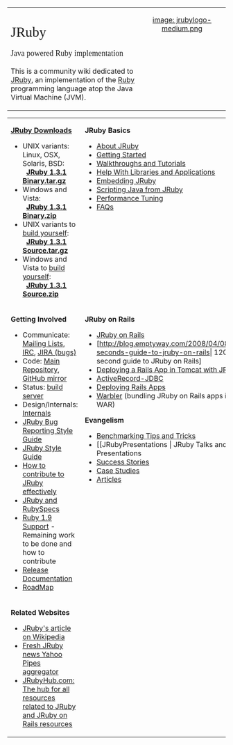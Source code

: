 <table width="100%" cellpadding="10">
<tr valign="top">
<td width="60%"><br/>
<span style="font-family:Georgia, Thorndale, Times, serif;font-size:xx-large">JRuby</span><br/><br/>
<span style="font-family:Georgia, Thorndale, Times, serif;font-size:large">Java powered Ruby implementation</span><br/><br/>
This is a community wiki dedicated to [http://jruby.org JRuby], an implementation of the [http://www.ruby-lang.org/en Ruby] programming language atop the Java Virtual Machine (JVM).
</td>
<td align="center">
[[image: jrubylogo-medium.png]]
</td>
</tr>
</table>

<table width="100%" cellpadding="10">
<tr valign="top">
<td width="50%">
'''[http://jruby.org/download JRuby Downloads]'''
* UNIX variants: Linux, OSX, Solaris, BSD:<br/> &nbsp; '''[http://dist.codehaus.org/jruby/1.3.1/jruby-bin-1.3.1.tar.gz JRuby 1.3.1 Binary.tar.gz]'''
* Windows and Vista:<br/> &nbsp; '''[http://dist.codehaus.org/jruby/1.3.1/jruby-bin-1.3.1.zip JRuby 1.3.1 Binary.zip]'''
* UNIX variants to [[DownloadAndBuildJRuby|build yourself]]:<br/> &nbsp; '''[http://dist.codehaus.org/jruby/1.3.1/jruby-src-1.3.1.tar.gz JRuby 1.3.1 Source.tar.gz]''' 
* Windows and Vista to [[DownloadAndBuildJRuby|build yourself]]:<br/> &nbsp; '''[http://dist.codehaus.org/jruby/1.3.1/jruby-src-1.3.1.zip    JRuby 1.3.1 Source.zip]'''
</td>
<td>
'''JRuby Basics'''
* [[About JRuby]]
* [[Getting Started]]
* [[Walkthroughs and Tutorials]]
* [[ApplicationsAndLibraries|Help With Libraries and Applications]]
* [[Java Integration | Embedding JRuby]]
* [[CallingJavaFromJRuby|Scripting Java from JRuby]]
* [[Performance Tuning]]
* [[FAQs]]
</td>
</tr>
<tr valign="top">
<td width="50%">
'''Getting Involved'''
* Communicate: [[Mailing Lists]], [[IRC]], [http://jira.codehaus.org/browse/JRUBY JIRA (bugs)]
* Code: [http://kenai.com/projects/jruby/sources/main/show Main Repository], [http://github.com/jruby/jruby/tree/master GitHub mirror]
* Status: [http://jruby.headius.com:8080/hudson/ build server]
* Design/Internals: [[Internals]]
* [[JRuby Bug Reporting Style Guide]]
* [[JRuby Style Guide]]
* [http://blog.emptyway.com/2008/03/27/how-to-contribute-to-jruby-effectively How to contribute to JRuby effectively]
* [[JRuby and RubySpecs]]
* [[Ruby 1_9 Support|Ruby 1.9 Support]] - Remaining work to be done and how to contribute
* [[Release Documentation]]
* [[RoadMap]]
</td>
<td>
'''JRuby on Rails'''
* [[JRuby on Rails]]
* [http://blog.emptyway.com/2008/04/08/120-seconds-guide-to-jruby-on-rails| 120 second guide to JRuby on Rails]
*[http://thenice.tumblr.com/post/133345213/deploying-a-rails-application-in-tomcat-with-jruby-a Deploying a Rails App in Tomcat with JRuby]
* [[ActiveRecord-JDBC]]
* [[JRuby on Rails#Deployment|Deploying Rails Apps]]   
* <a href="{{project warbler page Home}}">Warbler</a> (bundling JRuby on Rails apps into a WAR)

''' Evangelism'''
* [[Benchmarks | Benchmarking Tips and Tricks]]
* [[JRubyPresentations | JRuby Talks and Presentations
* [[Success Stories]]
* [[Case Studies]]
* [[Articles]]
</td>
</tr>
<tr valign="top">
<td>
'''Related Websites'''
* [http://en.wikipedia.org/wiki/JRuby JRuby's article on Wikipedia]
* [http://pipes.yahoo.com/pipes/pipe.info?_id=oCCxOv9w3BGq_aM_1vC6Jw Fresh JRuby news Yahoo Pipes aggregator]
* [http://www.jrubyhub.com JRubyHub.com: The hub for all resources related to JRuby and JRuby on Rails resources]
</td>
<td> &nbsp; </td>
</tr>
</table>

